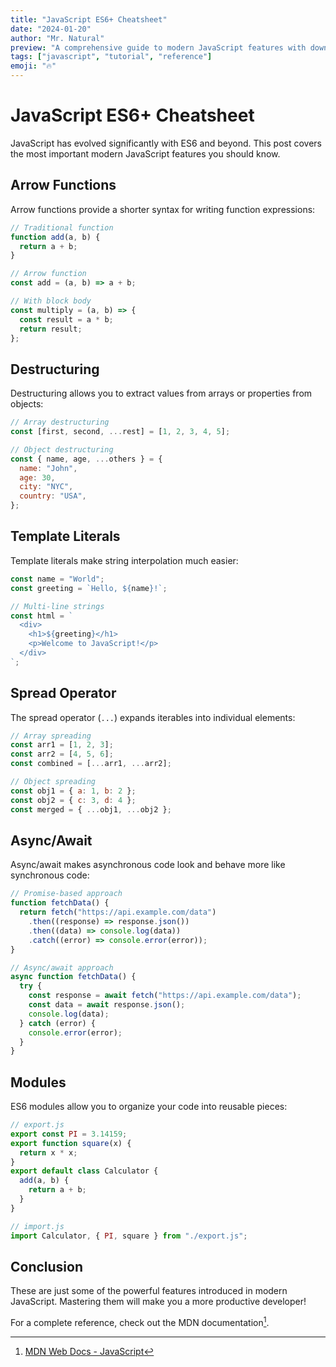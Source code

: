 ```yaml
---
title: "JavaScript ES6+ Cheatsheet"
date: "2024-01-20"
author: "Mr. Natural"
preview: "A comprehensive guide to modern JavaScript features with downloadable cheatsheet."
tags: ["javascript", "tutorial", "reference"]
emoji: "🔥"
---
```


# JavaScript ES6+ Cheatsheet

JavaScript has evolved significantly with ES6 and beyond. This post covers the most important modern JavaScript features you should know.

## Arrow Functions

Arrow functions provide a shorter syntax for writing function expressions:

```javascript
// Traditional function
function add(a, b) {
  return a + b;
}

// Arrow function
const add = (a, b) => a + b;

// With block body
const multiply = (a, b) => {
  const result = a * b;
  return result;
};
```

## Destructuring

Destructuring allows you to extract values from arrays or properties from objects:

```javascript
// Array destructuring
const [first, second, ...rest] = [1, 2, 3, 4, 5];

// Object destructuring
const { name, age, ...others } = {
  name: "John",
  age: 30,
  city: "NYC",
  country: "USA",
};
```

## Template Literals

Template literals make string interpolation much easier:

```javascript
const name = "World";
const greeting = `Hello, ${name}!`;

// Multi-line strings
const html = `
  <div>
    <h1>${greeting}</h1>
    <p>Welcome to JavaScript!</p>
  </div>
`;
```

## Spread Operator

The spread operator (`...`) expands iterables into individual elements:

```javascript
// Array spreading
const arr1 = [1, 2, 3];
const arr2 = [4, 5, 6];
const combined = [...arr1, ...arr2];

// Object spreading
const obj1 = { a: 1, b: 2 };
const obj2 = { c: 3, d: 4 };
const merged = { ...obj1, ...obj2 };
```

## Async/Await

Async/await makes asynchronous code look and behave more like synchronous code:

```javascript
// Promise-based approach
function fetchData() {
  return fetch("https://api.example.com/data")
    .then((response) => response.json())
    .then((data) => console.log(data))
    .catch((error) => console.error(error));
}

// Async/await approach
async function fetchData() {
  try {
    const response = await fetch("https://api.example.com/data");
    const data = await response.json();
    console.log(data);
  } catch (error) {
    console.error(error);
  }
}
```

## Modules

ES6 modules allow you to organize your code into reusable pieces:

```javascript
// export.js
export const PI = 3.14159;
export function square(x) {
  return x * x;
}
export default class Calculator {
  add(a, b) {
    return a + b;
  }
}

// import.js
import Calculator, { PI, square } from "./export.js";
```

## Conclusion

These are just some of the powerful features introduced in modern JavaScript. Mastering them will make you a more productive developer!

For a complete reference, check out the MDN documentation[^1].

[^1]: [MDN Web Docs - JavaScript](https://developer.mozilla.org/en-US/docs/Web/JavaScript)
